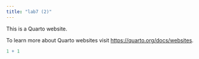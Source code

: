 ```yaml
---
title: "lab7 (2)"
---
```


This is a Quarto website.

To learn more about Quarto websites visit <https://quarto.org/docs/websites>.

```r
1 + 1
```
